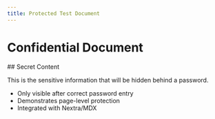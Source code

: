 ```yaml
---
title: Protected Test Document
---
```



# Confidential Document

<PageGate requiredPassword="test123">
  ## Secret Content

  This is the sensitive information that will be hidden behind a password.

  - Only visible after correct password entry
  - Demonstrates page-level protection
  - Integrated with Nextra/MDX
</PageGate>
